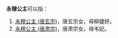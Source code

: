 '''永穆公主'''可以指：
#[[永穆公主_(唐玄宗)|永穆公主 (唐玄宗)]]，唐玄宗女，母柳婕妤。
#[[永穆公主_(唐肃宗)|永穆公主 (唐肃宗)]]，唐肃宗女，母韦妃。

{{Disambig|Cat=公主封号消歧义}}